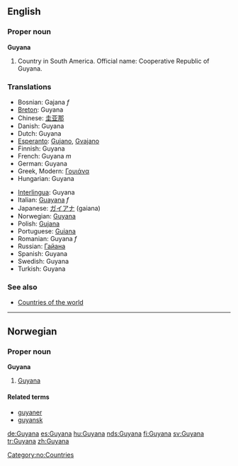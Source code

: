 ==English==

===Proper noun===
'''Guyana'''
{{wikipedia}}

# Country in South America. Official name: Cooperative Republic of Guyana.
===Translations===
{{top}}
*Bosnian: Gajana ''f''
*[[Breton]]: Guyana
*Chinese: [[圭亚那]]
*Danish: Guyana
*Dutch: Guyana
*[[Esperanto]]: [[Gujano]], [[Gvajano]]
*Finnish: Guyana
*French: Guyana ''m''
*German: Guyana
*Greek, Modern: [[Γουιάνα]]
*Hungarian: Guyana
{{mid}}
*[[Interlingua]]: Guyana
*Italian: [[Guayana]] ''f''
*Japanese: [[ガイアナ]] (gaiana)
*Norwegian: [[Guyana#Norwegian|Guyana]]
*Polish: [[Gujana]]
*Portuguese: [[Guiana]]
*Romanian: Guyana ''f''
*Russian: [[Гайана]]
*Spanish: Guyana
*Swedish: Guyana
*Turkish: Guyana
{{bottom}}

===See also===
* [[Countries of the world]]

----
==Norwegian==
===Proper noun===
[[Category:no:Countries]]
'''Guyana'''

#[[Guyana#English|Guyana]]

====Related terms====
*[[guyaner]]
*[[guyansk]]

[[de:Guyana]]
[[es:Guyana]]
[[hu:Guyana]]
[[nds:Guyana]]
[[fi:Guyana]]
[[sv:Guyana]]
[[tr:Guyana]]
[[zh:Guyana]]